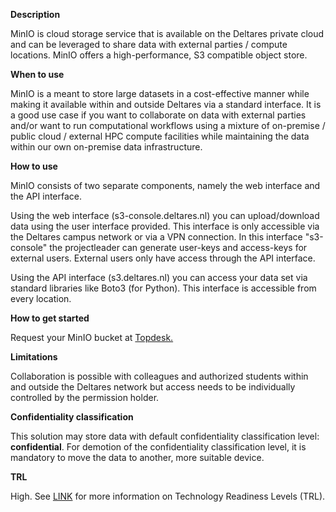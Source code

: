 **Description**

MinIO is cloud storage service that is available on the Deltares private cloud and can be leveraged to share data with external parties / compute locations. MinIO offers a high-performance, S3 compatible object store.

**When to use**

MinIO is a meant to store large datasets in a cost-effective manner while making it available within and outside Deltares via a standard interface. It is a good use case if you want to collaborate on data with external parties and/or want to run computational workflows using a mixture of on-premise / public cloud / external HPC compute facilities while maintaining the data within our own on-premise data infrastructure.

**How to use**

MinIO consists of two separate components, namely the web interface and the API interface.

Using the web interface (s3-console.deltares.nl) you can upload/download data using the user interface provided. This interface is only accessible via the Deltares campus network or via a VPN connection. In this interface "s3-console" the projectleader can generate user-keys and access-keys for external users. External users only have access through the API interface.

Using the API interface (s3.deltares.nl) you can access your data set via standard libraries like Boto3 (for Python). This interface is accessible from every location.

**How to get started**

Request your MinIO bucket at [Topdesk.](https://deltares.topdesk.net/tas/public/ssp/content/serviceflow?unid=91e77cf9cca6476abe18d141858c0a61&openedFromService=true)

**Limitations**

Collaboration is possible with colleagues and authorized students within and outside the Deltares network but access needs to be individually controlled by the permission holder.

**Confidentiality classification**

This solution may store data with default confidentiality classification level: __confidential__. For demotion of the confidentiality classification level, it is mandatory to move the data to another, more suitable device.

**TRL**

High. See [LINK](/storage-finder/trl)  for more information on Technology Readiness Levels (TRL).
